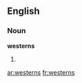 ==English==

===Noun===
'''westerns'''

# {{plural of|[[western]]}}

[[ar:westerns]]
[[fr:westerns]]